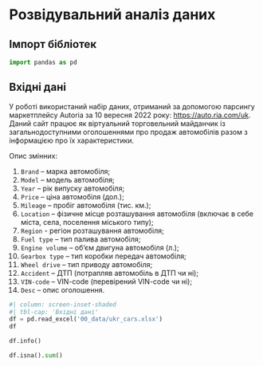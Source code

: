 # Розвідувальний аналіз даних

## Імпорт бібліотек

```python
import pandas as pd
```

## Вхідні дані

У роботі використаний набір даних, отриманий за допомогою парсингу маркетплейсу Autoria за 10 вересня 2022 року: <https://auto.ria.com/uk>. Даний сайт працює як віртуальний торговельний майданчик із загальнодоступними оголошеннями про продаж автомобілів разом з інформацією про їх характеристики.

Опис змінних:

1. `Brand` – марка автомобіля;
1. `Model` – модель автомобіля;
1. `Year` – рік випуску автомобіля;
1. `Price` – ціна автомобіля (дол.);
1. `Mileage` – пробіг автомобіля (тис. км.);
1. `Location` – фізичне місце розташування автомобіля (включає в себе міста, села, поселення міського типу);
1. `Region` - регіон розташування автомобіля;
1. `Fuel type` – тип палива автомобіля;
1. `Engine volume` – об‘єм двигуна автомобіля (л.);
1. `Gearbox type` – тип коробки передач автомобіля;
1. `Wheel drive` – тип приводу автомобіля;
1. `Accident` – ДТП (потрапляв автомобіль в ДТП чи ні);
1. `VIN-code` – VIN-code (перевірений VIN-code чи ні);
1. `Desc` – опис оголошення.

```python
#| column: screen-inset-shaded
#| tbl-cap: 'Вхідні дані'
df = pd.read_excel('00_data/ukr_cars.xlsx')
df
```


```python
df.info()
```

```python
df.isna().sum()
```
